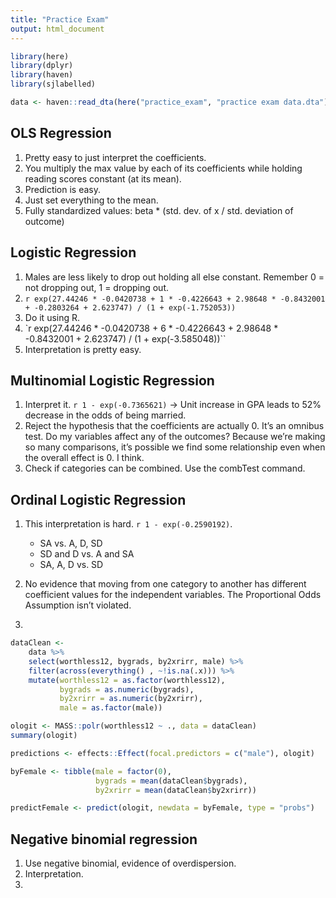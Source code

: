 ```yaml
---
title: "Practice Exam"
output: html_document
---
```


```r
library(here)
library(dplyr)
library(haven)
library(sjlabelled)
```

```r
data <- haven::read_dta(here("practice_exam", "practice exam data.dta"))
```

## OLS Regression

1. Pretty easy to just interpret the coefficients.
2. You multiply the max value by each of its coefficients while holding reading scores constant (at its mean).
3. Prediction is easy.
4. Just set everything to the mean.
5. Fully standardized values: beta * (std. dev. of x / std. deviation of outcome)

## Logistic Regression

1. Males are less likely to drop out holding all else constant. Remember 0 = not dropping out, 1 = dropping out.
2. `r exp(27.44246 * -0.0420738 + 1 * -0.4226643 + 2.98648 * -0.8432001 + -0.2803264 + 2.623747) / (1 + exp(-1.752053))`
3. Do it using R.
4. `r exp(27.44246 * -0.0420738 + 6 * -0.4226643 + 2.98648 * -0.8432001 + 2.623747) / (1 + exp(-3.585048))``
5. Interpretation is pretty easy.

## Multinomial Logistic Regression

1. Interpret it. `r 1 - exp(-0.7365621)` -> Unit increase in GPA leads to 52% decrease in the odds of being married.
2. Reject the hypothesis that the coefficients are actually 0. It's an omnibus test. Do my variables affect any of the outcomes? Because we're making so many comparisons, it's possible we find some relationship even when the overall effect is 0. I think.
3. Check if categories can be combined. Use the combTest command.


## Ordinal Logistic Regression

1. This interpretation is hard. `r 1 - exp(-0.2590192)`.
    * SA vs. A, D, SD
    * SD and D vs. A and SA
    * SA, A, D vs. SD
2. No evidence that moving from one category to another has different coefficient values for the independent variables. The Proportional Odds Assumption isn't violated.

3. 

```r
dataClean <-
    data %>%
    select(worthless12, bygrads, by2xrirr, male) %>%
    filter(across(everything() , ~!is.na(.x))) %>%
    mutate(worthless12 = as.factor(worthless12),
           bygrads = as.numeric(bygrads),
           by2xrirr = as.numeric(by2xrirr),
           male = as.factor(male))

ologit <- MASS::polr(worthless12 ~ ., data = dataClean)
summary(ologit)

predictions <- effects::Effect(focal.predictors = c("male"), ologit)

byFemale <- tibble(male = factor(0),
                   bygrads = mean(dataClean$bygrads),
                   by2xrirr = mean(dataClean$by2xrirr))

predictFemale <- predict(ologit, newdata = byFemale, type = "probs")
```

## Negative binomial regression

1. Use negative binomial, evidence of overdispersion.
2. Interpretation.
3. 
